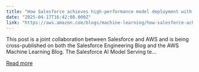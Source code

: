 ```yaml
---
title: "How Salesforce achieves high-performance model deployment with Amazon SageMaker AI"
date: "2025-04-17T16:42:08.000Z"
link: "https://aws.amazon.com/blogs/machine-learning/how-salesforce-achieves-high-performance-model-deployment-with-amazon-sagemaker-ai/"
---
```


This post is a joint collaboration between Salesforce and AWS and is being cross-published on both the Salesforce Engineering Blog and the AWS Machine Learning Blog. The Salesforce AI Model Serving te...

[Read more](https://aws.amazon.com/blogs/machine-learning/how-salesforce-achieves-high-performance-model-deployment-with-amazon-sagemaker-ai/)
